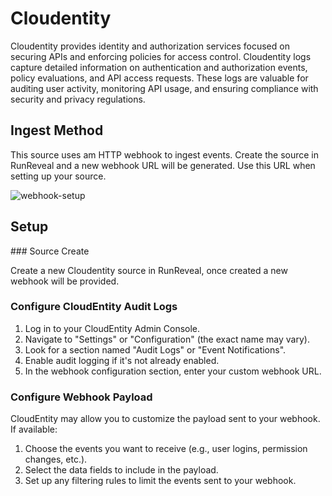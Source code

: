 
# Cloudentity

Cloudentity provides identity and authorization services focused on securing APIs and enforcing policies for access control. Cloudentity logs capture detailed information on authentication and authorization events, policy evaluations, and API access requests. These logs are valuable for auditing user activity, monitoring API usage, and ensuring compliance with security and privacy regulations.

## Ingest Method

This source uses am HTTP webhook to ingest events. Create the source in RunReveal and a new webhook URL will be generated. Use this URL when setting up your source.

![webhook-setup](/webhook-setup.png)

## Setup

<Steps>
### Source Create

Create a new Cloudentity source in RunReveal, once created a new webhook will be provided.

### Configure CloudEntity Audit Logs

1. Log in to your CloudEntity Admin Console.
2. Navigate to "Settings" or "Configuration" (the exact name may vary).
3. Look for a section named "Audit Logs" or "Event Notifications".
4. Enable audit logging if it's not already enabled.
5. In the webhook configuration section, enter your custom webhook URL.

### Configure Webhook Payload

CloudEntity may allow you to customize the payload sent to your webhook. If available:

1. Choose the events you want to receive (e.g., user logins, permission changes, etc.).
2. Select the data fields to include in the payload.
3. Set up any filtering rules to limit the events sent to your webhook.

</Steps>